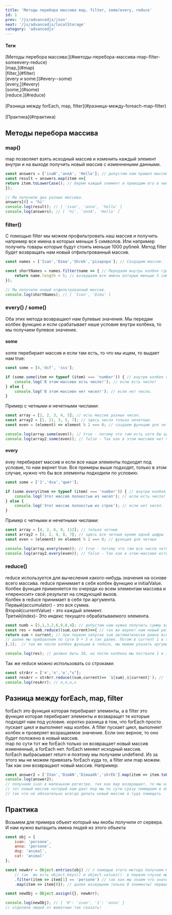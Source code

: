 ```yaml
---
title: 'Методы перебора массива map, filter, some/every, reduce'
id: 1
prev: '/js/advancedjs/json'
next: '/js/advancedjs/localStorage'
category: 'advancedjs'
---
```




<div className = 'mdHead'>

#### Теги
<div className='tag_js'>[Методы перебора массива:](#методы-перебора-массива-map-filter-someevery-reduce)</div>
<div className='mini_tag_js'>[map,](#map)</div>
<div className='mini_tag_js'>[filter,](#filter)</div>
<div className='mini_tag_js'>[every и some:](#every--some)</div>
<div className='mini_tag_js'>[every,](#every)</div>
<div className='mini_tag_js'>[some,](#some)</div>
<div className='mini_tag_js'>[reduce.](#reduce)</div><br/>
<div className='tag_js'>[Разница между forEach, map, filter](#разница-между-foreach-map-filter)</div><br/>
<div className='tag_js'>[Практика](#практика)</div>

</div>



## Методы перебора массива ##

### map() ###
map позволяет взять исходный массив и изменить каждый элемент внутри и на выходе получить новый массив с изменнеными данными.

```javaScript
const answers = ['ivaN','annA', 'Hello']; // допустим нам пришел массив с тем что вводили пользватели.
const result = answers.map(item =>{
return item.toLowerCase(); // берем каждый элемент и приводим его в нижний регистр.
}); 

// Мы получили два разных массива.
answers[0] = 'hi'
console.log(result); // [ 'ivan', 'anna', 'hello' ]
console.log(answers); // [ 'hi', 'annA', 'Hello' ]
```

### filter() ###
С помощью filter мы можем профильтровать наш массив и получить например все имена в которых меньше 5 символов. Или например получить товары которые будут стоить меньше 1000 рублей.
Метод filter будет возвращать нам новый отфильтрованный массив.
```javaScript
const names = ['Ivan','Dima','Shrek','pisapopa']; // Создадим массив.

const shortNames = names.filter(name => { // Передаем внутрь колбек где name Будет каждый наш элемент массива.
    return name.length < 5; // возврщаем все имена которые меньше 5 символов.  
});

// Мы получили новый отфильтрованный массив.
console.log(shortNames); // [ 'Ivan', 'Dima' ]
```
### every() / some() ###
Оба этих метода возвращают нам булевые значения. Мы передам колбек функцию и если срабатывает наше условие внутри колбека, то мы получаем булевое значение.
#### some ####
some перебирает массив и если там есть, то что мы ищем, то выдает нам true:
```javaScript
const some = [4,'dsf', 'sss'];

if (some.some(item => typeof (item) === 'number')) { // внутри колбек с typeof и мы проверяем равен ли тип number.
    console.log('В этом массиве есть число!'); // если есть число!
} else {
    console.log('В этом массиве нет чисел!'); // если нет числа.
}
```
Пример с четными и нечетными числами:
```javaScript
const array = [1, 2, 3, 4, 5]; // есть массив разных чисел.
const array2 = [1, 11, 3, 5, 7]; // здесь числа только нечетные.
const even = (element) => element % 2 === 0; // создаем функцию для четных чисел.

console.log(array.some(even)); // true - потому что там есть хотя бы одно четное число.
console.log(array2.some(even)); // false - Так как в этом массиве нет четных чисел.
```

#### every ####
evey перебирает массив и если все наши элементы подходят под условие, то нам вернет true.
Все примеры выше подходят, только в этом случае, нужно что бы все элементы подходили по условию.
```javaScript
const some = ['1','dsa','qwer'];

if (some.every(item => typeof (item) === 'number')) { // внутри колбек с typeof и мы проверяем равен ли тип number.
    console.log('Этот массив полностью из чисел'); // если есть числа!
} else {
    console.log('Этот массив полностью из строк'); // если нет чисел.
}
```
Пример с четными и нечетными числами:
```javaScript
const array = [4, 2, 6, 8, 112]; // только четные
const array2 = [4, 2, 4, 8, 7]; // здесь все четные кроме одной цифры
const even = (element) => element % 2 === 0; // функция для четных

console.log(array.every(even)); // true - потому что там все числа четные
console.log(array2.every(even)); // false - Так как в этом массиве есть хотя бы одно нечетное
```

### reduce() ###
reduce используется для вычесления какого-нибудь значения на основе всего массива. reduce принимает в себя колбек функцию и initialValue.
Колбек функция применяется по очереди ко всем элементам массива и «переносит» свой результат на следующий вызов.<br/>
Колбек в reduce принимает в себя три аргумента.<br/>
Первый(accumulator) - это вся сумма.<br/>
Второй(currentValue) - это каждый элемент.<br/>
Третий(index)- Это индекс текущего обрабатываемого элемента.
```javaScript
const numb = [5,1,3,2,6,9,8,4]; // допустим нам нужно получить сумму всех этих элементов.
const res = numb.reduce((sum,current)=>{ // так же вернет нам новый результат который мы помещаем в res.
return sum + current; // при первом запуске sum автоматически равна всегда 0, в current будет 5 - наш первый элемент массива
// далее мы прибавляем по сути 0 + 5 и так далее. Потом в current 1 в sum 5 это прибавляется и в sum уже будет 6 и тд тд
},1);  // так же после колбек функции в reduce, мы можем указать аргумент 'initialValue' который принимает в себя начальное значение sum.

console.log(res); // должно быть 38, но после колбека мы поствали 1 в initialValue и оно пошло в sum, так что 39.
```
Так же reduce можно использовать со строками:
```javaScript
const strArr = ['я','л','о',"х"];
const resArr = strArr.reduce((sum,current)=> `${sum},${current}`); // так же можем слепить строки, тут мы добавили между ними запятые
console.log(resArr); // я,л,о,х
```
## Разница между forEach, map, filter ##
forEach это функция которая перебирает элементы, а в filter это функция которая перебирает элементы и возваращет те которые подходят нам под условие.
коротко разница в том, что forEach просто пускает цикл и выполняет наш колбек. А filter пускает цикл, выполняет колбек и проверяет возращаемое значение. Если оно верное, то оно будет положено в новый массив.<br/>
map по сути тот же forEach только он возвращает новый массив измененный, а forEach нет. forEach меняет исходный массив.<br/>
forEach выбрасывает return и поэтому мы получаем undefiend. Из за этого мы не можем привязать forEach куда то, а filter или map можем. Так как они возвращают новый массив.
Например:
```javaScript
const answer2 = ['IVan','DimAN','Dimaadk','shrEk'].map(item => item.toLowerCase()).filter(item => item.length < 5);
console.log(answer2); 
// получаем ivan в маленьком регистре. так как map возвращает, то мы на этом можем юзать filter у forEach Был бы undefiend поэтому применить что то дальше не получилось бы
// тот новый массив который нам дает map мы по сути сразу помещаем в answer2, то же самое делает и filter
// так что не обязательно всегда делать новый массив и туда помещать
```
## Практика ##
Возьмем для примера объект который мы якобы получили от сервера. И нам нужно вытащить имена людей из этого объекта
```javaScript
const obj = {
    ivan: 'persone',
    anna: 'persone',
    dog: 'animal',
    cat: 'animal'
};

const newArr = Object.entries(obj) // с помощью этого метода получаем матрицу, массив в массиве, получаем ключ и значение[[ключ][значение]]
    // так  же есть object.keys() и object.values()  в первом случае мы получим ключи во втором значения в виже массива
    .filter(item => item[1] == 'persone') // так как мы знаем что значения у нас под индексом 1, мы проверяем значение на persone
    .map(item => item[0]); // далее возврщаем только 0 элементы( первыве) и так мы получаем наш массив с именами

const newObj = Object.assign({}, newArr);

console.log(newObj); // { '0': 'ivan', '1': 'anna' } 
// отделили людей от животных так сказать!
```
